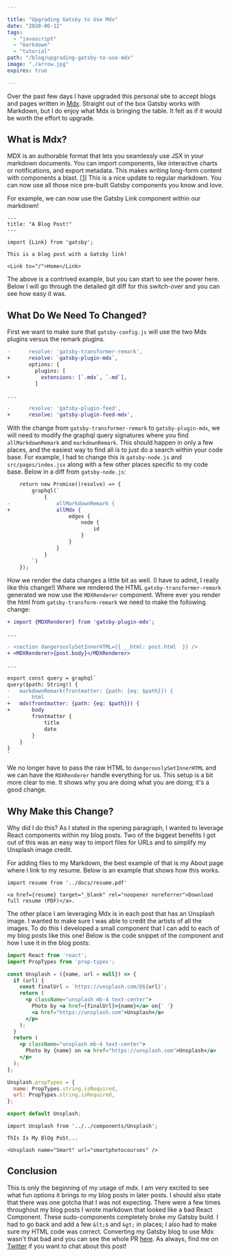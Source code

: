 ```yaml
---

title: "Upgrading Gatsby to Use Mdx"
date: "2020-06-12"
tags:
  - "javascript"
  - "markdown"
  - "tutorial"
path: "/blog/upgrading-gatsby-to-use-mdx"
image: "./arrow.jpg"
expires: true

---
```



Over the past few days I have upgraded this personal site to accept blogs and pages written in [Mdx](https://mdxjs.com/). Straight out of the box Gatsby works with Markdown, but I do enjoy what Mdx is bringing the table. It felt as if it would be worth the effort to upgrade.

## What is Mdx?

MDX is an authorable format that lets you seamlessly use JSX in your markdown documents. You can import components, like interactive charts or notifications, and export metadata. This makes writing long-form content with components a blast. [[1](https://github.com/mdx-js/mdx)] This is a nice update to regular markdown. You can now use all those nice pre-built Gatsby components you know and love.

For example, we can now use the Gatsby Link component within our markdown!

```mdx
---
title: "A Blog Post!"
---

import {Link} from 'gatsby';

This is a blog post with a Gatsby link!

<Link to="/">Home</Link>
```

The above is a contrived example, but you can start to see the power here. Below I will go through the detailed git diff for this switch-over and you can see how easy it was.

## What Do We Need To Changed?

First we want to make sure that `gatsby-config.js` will use the two Mdx plugins versus the remark plugins.

```diff
-      resolve: 'gatsby-transformer-remark',
+      resolve: `gatsby-plugin-mdx`,
       options: {
         plugins: [
+          extensions: [`.mdx`, `.md`],
         ]

...

-      resolve: 'gatsby-plugin-feed',
+      resolve: 'gatsby-plugin-feed-mdx',
```

With the change from `gatsby-transformer-remark` to `gatsby-plugin-mdx`, we will need to modify the graphql query signatures where you find `allMarkdownRemark` and `markdownRemark`. This should happen in only a few places, and the easiest way to find all is to just do a search within your code base. For example, I had to change this is `gatsby-node.js` and `src/pages/index.jsx` along with a few other places specific to my code base. Below in a diff from `gatsby-node.js`:

```diff
    return new Promise((resolve) => {
        graphql(`
            {
-               allMarkdownRemark {
+               allMdx {
                    edges {
                        node {
                            id
                        }
                    }
                }
            }
        `)
    });
```

How we render the data changes a little bit as well. (I have to admit, I really like this change!) Where we rendered the HTML `gatsby-transformer-remark` generated  we now use the `MDXRenderer` component. Where ever you render the html from `gatsby-transform-remark` we need to make the following change:

```diff
+ import {MDXRenderer} from 'gatsby-plugin-mdx';

...

- <section dangerouslySetInnerHTML={{ __html: post.html  }} />
+ <MDXRenderer>{post.body}</MDXRenderer>

...

export const query = graphql`
query($path: String!) {
-   markdownRemark(frontmatter: {path: {eq: $path}}) {
-       html
+   mdx(frontmatter: {path: {eq: $path}}) {
+       body
        frontmatter {
            title
            date
        }
    }
}
`
```

We no longer have to pass the raw HTML to `dangerouslySetInnerHTML` and we can have the `RDXRenderer` handle everything for us. This setup is a bit more clear to me. It shows why you are doing what you are doing; it's a good change.

## Why Make this Change?

Why did I do this? As I stated in the opening paragraph, I wanted to leverage React components within my blog posts. Two of the biggest benefits I got out of this was an easy way to import files for URLs and to simplify my Unsplash image credit.

For adding files to my Markdown, the best example of that is my About page where I link to my resume. Below is an example that shows how this works.

```mdx
import resume from '../docs/resume.pdf'

<a href={resume} target="_blank" rel="noopener noreferrer">Download full resume (PDF)</a>.
```

The other place I am leveraging Mdx is in each post that has an Unsplash image. I wanted to make sure I was able to credit the artists of all the images. To do this I developed a small component that I can add to each of my blog posts like this one! Below is the code snippet of the component and how I use it in the blog posts:

```jsx
import React from 'react';
import PropTypes from 'prop-types';

const Unsplash = ({name, url = null}) => {
  if (url) {
    const finalUrl = `https://unsplash.com/@${url}`;
    return (
      <p className="unsplash mb-4 text-center">
        Photo by <a href={finalUrl}>{name}</a> on{' '}
        <a href="https://unsplash.com">Unsplash</a>
      </p>
    );
  }
  return (
    <p className="unsplash mb-4 text-center">
      Photo by {name} on <a href="https://unsplash.com">Unsplash</a>
    </p>
  );
};

Unsplash.propTypes = {
  name: PropTypes.string.isRequired,
  url: PropTypes.string.isRequired,
};

export default Unsplash;
```

```mdx
import Unsplash from '../../components/Unsplash';

ThIs Is My BlOg PoSt...

<Unsplash name="Smart" url="smartphotocourses" />
```

## Conclusion

This is only the beginning of my usage of mdx. I am very excited to see what fun options it brings to my blog posts in later posts. I should also state that there was one gotcha that I was not expecting. There were a few times throughout my blog posts I wrote markdown that looked like a bad React Component. These sudo-components completely broke my Gatsby build. I had to go back and add a few `&lt;`s and `&gt;` in places; I also had to make sure my HTML code was correct. Converting my Gatsby blog to use Mdx wasn't that bad and you can see the whole PR [here](https://github.com/joshfinnie/joshfinnie.com/pull/729/files). As always, find me on [Twitter](https://twitter.com/joshfinnie) if you want to chat about this post!

<Unsplash name="Smart" url="smartphotocourses" />
